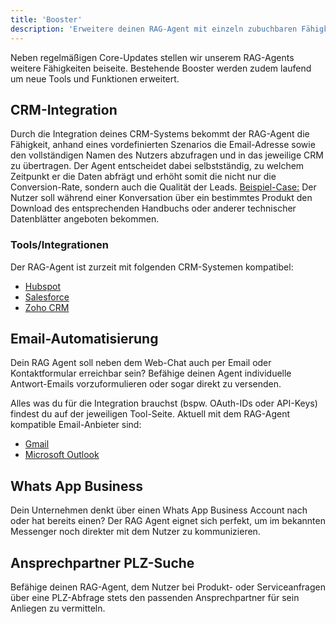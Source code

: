```yaml
---
title: 'Booster'
description: 'Erweitere deinen RAG-Agent mit einzeln zubuchbaren Fähigkeiten.'
---
```


Neben regelmäßigen Core-Updates stellen wir unserem RAG-Agents weitere Fähigkeiten beiseite. Bestehende Booster werden zudem laufend um neue Tools und Funktionen erweitert.

## CRM-Integration

Durch die Integration deines CRM-Systems bekommt der RAG-Agent die Fähigkeit, anhand eines vordefinierten Szenarios die Email-Adresse sowie den vollständigen Namen des Nutzers abzufragen und in das jeweilige CRM zu übertragen. Der Agent entscheidet dabei selbstständig, zu welchem Zeitpunkt er die Daten abfrägt und erhöht somit die nicht nur die Conversion-Rate, sondern auch die Qualität der Leads.
<Tip><u>Beispiel-Case:</u> Der Nutzer soll während einer Konversation über ein bestimmtes Produkt den Download des entsprechenden Handbuchs oder anderer technischer Datenblätter angeboten bekommen.</Tip>

### Tools/Integrationen

Der RAG-Agent ist zurzeit mit folgenden CRM-Systemen kompatibel:
- <a href="https://docs.pzlr.ai/integrationen/hubspot">Hubspot</a>
- <a href="https://docs.pzlr.ai/integrationen/salesforce">Salesforce</a>
- <a href="https://docs.pzlr.ai/integrationen/zoho-crm">Zoho CRM</a>

## Email-Automatisierung

Dein RAG Agent soll neben dem Web-Chat auch per Email oder Kontaktformular erreichbar sein? Befähige deinen Agent individuelle Antwort-Emails vorzuformulieren oder sogar direkt zu versenden.

Alles was du für die Integration brauchst (bspw. OAuth-IDs oder API-Keys) findest du auf der jeweiligen Tool-Seite. Aktuell mit dem RAG-Agent kompatible Email-Anbieter sind:
- <a href="https://docs.pzlr.ai/integrationen/gmail">Gmail</a>
- <a href="https://docs.pzlr.ai/integrationen/outlook">Microsoft Outlook</a>

## Whats App Business

Dein Unternehmen denkt über einen Whats App Business Account nach oder hat bereits einen? Der RAG Agent eignet sich perfekt, um im bekannten Messenger noch direkter mit dem Nutzer zu kommunizieren.

## Ansprechpartner PLZ-Suche

Befähige deinen RAG-Agent, dem Nutzer bei Produkt- oder Serviceanfragen über eine PLZ-Abfrage stets den passenden Ansprechpartner für sein Anliegen zu vermitteln.



